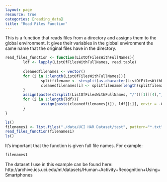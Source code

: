 ```yaml
---
layout: page
resource: true
categories: [reading_data]
title: "Read Files Function"
---
```


This is a function that reads files from a directory and assigns them to the global environment. It gives their variables in the global environment the same name that the original files have in the directory.

```r
read_files_function <- function(ListOfFilesWithFullNames){
        ldf <- lapply(ListOfFilesWithFullNames, read.table)
        
        cleanedfilenames <- vector()
        for (i in 1:length(ListOfFilesWithFullNames)){
                splitfilename <- strsplit(as.character(ListOfFilesWithFullNames[i]), "/")[[1]]
                cleanedfilenames[i] <- splitfilename[length(splitfilename)]        
        }
        assign(paste(strsplit(ListOfFilesWithFullNames, "/")[[1]][4],"_files", sep=""), cleanedfilenames)
        for (i in 1:length(ldf)){
                assign(paste(cleanedfilenames[i]), ldf[[i]], envir = .GlobalEnv)
        }   
}
```



```r
ls()
filenames1 <- list.files("./data/UCI HAR Dataset/test", pattern="*.txt", full.names=TRUE)
read_files_function(filenames1)
ls()
```
It's important that the function is given full file names. For example:
```r
filenames1
```

The dataset I use in this example can be found here: http://archive.ics.uci.edu/ml/datasets/Human+Activity+Recognition+Using+Smartphones
